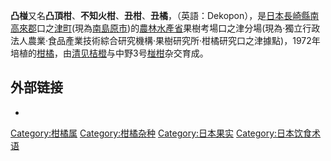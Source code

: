 {{Unreferenced|time=2021-01-29T03:05:49+00:00}}
{{Taxobox
| name = 凸椪
| image = Dekopon-at-greenhouse.jpg
| image_width = 200px
| image_caption = A Dekopon
| domain = [[真核域|真核域]] Eukarya
| regnum = [[植物界|植物界]] Plantae
| phylum = [[被子植物門|被子植物門]] Magnoliophyta
| classis = [[雙子葉植物綱|雙子葉植物綱]] Magnoliopsida
| subclassis = [[薔薇亞綱|薔薇亞綱]] Rosidae
| ordo = [[無患子目|無患子目]] Sapindales
| familia = [[芸香科|芸香科]] Rutaceae
| genus = [[柑橘屬|柑橘屬]]　Citrus 
| species = '''椪柑（Citrus poonensis） × 清見（Citrus unshiu × sinensis） '''
| binomial = ''Citrus reticulata Siranui''
}}
'''凸椪'''又名'''凸頂柑'''、'''不知火柑'''、'''丑柑'''、'''丑橘'''，（英語：Dekopon），是[[日本|日本]][[長崎縣|長崎縣]][[南高來郡|南高來郡]]口之[[津町|津町]](現為[[南島原市|南島原市]])的[[農林水產省|農林水產省]]果樹考場口之津分場(現為·獨立行政法人農業·食品產業技術綜合研究機構·果樹研究所·柑橘研究口之津據點)，1972年培植的[[柑橘|柑橘]]，由[[清见桔橙|清见桔橙]]与中野3号[[椪柑|椪柑]]杂交育成。

== 外部链接 ==
* {{youtube|E1ztUz7wPro|Hallabonq / Dekopon - Dünyada cəmi 5 ölkədə, o cümlədən Azərbaycanda əkilən meyvə}}

{{Citrus}}
[[Category:柑橘属|Category:柑橘属]]
[[Category:柑橘杂种|Category:柑橘杂种]]
[[Category:日本果实|Category:日本果实]]
[[Category:日本饮食术语|Category:日本饮食术语]]
